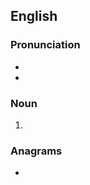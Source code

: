 ==English==

===Pronunciation===
* {{IPA|/ˈæn.ə.pɛsts/|lang=en}}
* {{hyphenation|an|a|pests|lang=en}}

===Noun===
{{head|en|noun plural form}}

# {{plural of|anapest|lang=en}}

===Anagrams===
* {{anagrams|en|peasants}}